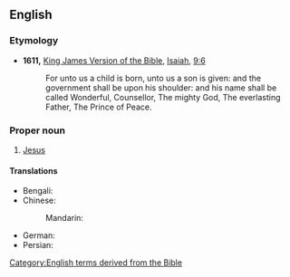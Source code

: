 ==English==
{{wikipedia|dab=Prince of Peace|lang=en}}

===Etymology===
* '''1611,''' [[w:King James Version of the Bible|King James Version of the Bible]], [[w:Isaiah|Isaiah]], [[s:Bible (King James)/Isaiah#Chapter 9|9:6]]
*: For unto us a child is born, unto us a son is given: and the government shall be upon his shoulder: and his name shall be called Wonderful, Counsellor, The mighty God, The everlasting Father, The Prince of Peace.

===Proper noun===
{{en-proper noun|head=the [[prince|Prince]] [[of]] [[peace|Peace]]}}

# {{lb|en|Christianity}} [[Jesus]]

====Translations====
{{trans-top|one of the titles of the Messiah}}
* Bengali: {{t|bn|সালামতের শাহজাদা|tr=śalamôter śahôzada}}
* Chinese:
*: Mandarin: {{t|cmn|和平之君|tr=Hépíng zhī Jūn}}
{{trans-mid}}
* German: {{t|de|Friedensfürst|m}}
* Persian: {{t|fa|شاهزاده سلامت|tr=śāhzāda-e-salāmat}}
{{trans-bottom}}

[[Category:English terms derived from the Bible]]
{{topics|en|Divine epithets}}